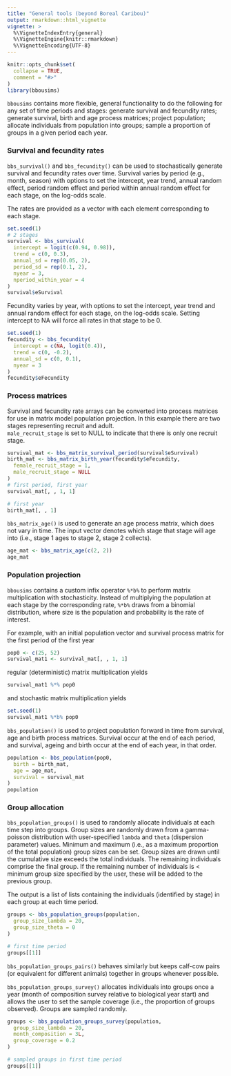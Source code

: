 ```yaml
---
title: "General tools (beyond Boreal Caribou)"
output: rmarkdown::html_vignette
vignette: >
  %\VignetteIndexEntry{general}
  %\VignetteEngine{knitr::rmarkdown}
  %\VignetteEncoding{UTF-8}
---
```


<!-- # Copyright 2024 Province of Alberta -->
<!-- # -->
<!-- # Licensed under the Apache License, Version 2.0 (the "License"); -->
<!-- # you may not use this file except in compliance with the License. -->
<!-- # You may obtain a copy of the License at -->
<!-- # -->
<!-- # http://www.apache.org/licenses/LICENSE-2.0 -->
<!-- # -->
<!-- # Unless required by applicable law or agreed to in writing, software -->
<!-- # distributed under the License is distributed on an "AS IS" BASIS, -->
<!-- # WITHOUT WARRANTIES OR CONDITIONS OF ANY KIND, either express or implied. -->
<!-- # See the License for the specific language governing permissions and -->
<!-- # limitations under the License. -->

```r
knitr::opts_chunk$set(
  collapse = TRUE,
  comment = "#>"
)
library(bbousims)
```

`bbousims` contains more flexible, general functionality to do the following for any set of time periods and stages: generate survival and fecundity rates; generate survival, birth and age process matrices; project population; allocate individuals from population into groups; sample a proportion of groups in a given period each year. 

### Survival and fecundity rates

`bbs_survival()` and `bbs_fecundity()` can be used to stochastically generate survival and fecundity rates over time. 
Survival varies by period (e.g., month, season) with options to set the intercept, year trend, annual random effect, period random effect and period within annual random effect for each stage, on the log-odds scale.  

The rates are provided as a vector with each element corresponding to each stage. 

```r
set.seed(1)
# 2 stages
survival <- bbs_survival(
  intercept = logit(c(0.94, 0.98)),
  trend = c(0, 0.3),
  annual_sd = rep(0.05, 2),
  period_sd = rep(0.1, 2),
  nyear = 3,
  nperiod_within_year = 4
)
survival$eSurvival
```

Fecundity varies by year, with options to set the intercept, year trend and annual random effect for each stage, on the log-odds scale. Setting intercept to NA will force all rates in that stage to be 0. 

```r
set.seed(1)
fecundity <- bbs_fecundity(
  intercept = c(NA, logit(0.4)),
  trend = c(0, -0.2),
  annual_sd = c(0, 0.1),
  nyear = 3
)
fecundity$eFecundity
```
### Process matrices
Survival and fecundity rate arrays can be converted into process matrices for use in matrix model population projection. 
In this example there are two stages representing recruit and adult.  
`male_recruit_stage` is set to NULL to indicate that there is only one recruit stage. 

```r
survival_mat <- bbs_matrix_survival_period(survival$eSurvival)
birth_mat <- bbs_matrix_birth_year(fecundity$eFecundity,
  female_recruit_stage = 1,
  male_recruit_stage = NULL
)
# first period, first year
survival_mat[, , 1, 1]

# first year
birth_mat[, , 1]
```

`bbs_matrix_age()` is used to generate an age process matrix, which does not vary in time. 
The input vector denotes which stage that stage will age into (i.e., stage 1 ages to stage 2, stage 2 collects).

```r
age_mat <- bbs_matrix_age(c(2, 2))
age_mat
```

### Population projection
`bbousims` contains a custom infix operator `%*b%` to perform matrix multiplication with stochasticity. Instead of multiplying the population at each stage by the corresponding rate, `%*b%` draws from a binomial distribution, where size is the population and probability is the rate of interest.  

For example, with an initial population vector and survival process matrix for the first period of the first year
```r
pop0 <- c(25, 52)
survival_mat1 <- survival_mat[, , 1, 1]
```

regular (deterministic) matrix multiplication yields

```r
survival_mat1 %*% pop0
```

and stochastic matrix multiplication yields 

```r
set.seed(1)
survival_mat1 %*b% pop0
```

`bbs_population()` is used to project population forward in time from survival, age and birth process matrices. Survival occur at the end of each period, and survival, ageing and birth occur at the end of each year, in that order. 

```r
population <- bbs_population(pop0,
  birth = birth_mat,
  age = age_mat,
  survival = survival_mat
)
population
```

### Group allocation
`bbs_population_groups()` is used to randomly allocate individuals at each time step into groups. 
Group sizes are randomly drawn from a gamma-poisson distribution with user-specified `lambda` and `theta` (dispersion parameter) values. 
Minimum and maximum (i.e., as a maximum proportion of the total population) group sizes can be set. 
Group sizes are drawn until the cumulative size exceeds the total individuals. 
The remaining individuals comprise the final group. 
If the remaining number of individuals is < minimum group size specified by the user, these will be added to the previous group.  

The output is a list of lists containing the individuals (identified by stage) in each group at each time period. 

```r
groups <- bbs_population_groups(population,
  group_size_lambda = 20,
  group_size_theta = 0
)

# first time period
groups[[1]]
```

`bbs_population_groups_pairs()` behaves similarly but keeps calf-cow pairs (or equivalent for different animals) together in groups whenever possible.  

`bbs_population_groups_survey()` allocates individuals into groups once a year (month of composition survey relative to biological year start) and allows the user to set the sample coverage (i.e., the proportion of groups observed). Groups are sampled randomly. 

```r
groups <- bbs_population_groups_survey(population,
  group_size_lambda = 20,
  month_composition = 3L,
  group_coverage = 0.2
)

# sampled groups in first time period
groups[[1]]
```
